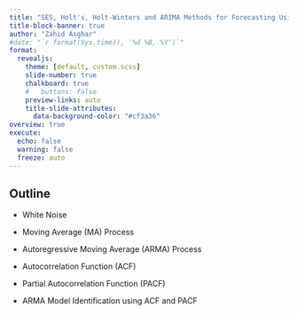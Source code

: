 ---
title: "SES, Holt's, Holt-Winters and ARIMA Methods for Forecasting Using R"
title-block-banner: true
author: "Zahid Asghar"
#date: "`r format(Sys.time(), '%d %B, %Y')`"
format:
  revealjs:
    theme: [default, custom.scss]
    slide-number: true
    chalkboard: true
    #   buttons: false
    preview-links: auto
    title-slide-attributes:
      data-background-color: "#cf3a36"
overview: true
execute:
  echo: false
  warning: false
  freeze: auto
---


## Outline

- White Noise

- Moving Average (MA) Process

- Autoregressive Moving Average (ARMA) Process

- Autocorrelation Function (ACF)

- Partial Autocorrelation Function (PACF)

- ARMA Model Identification using ACF and PACF


## 

 
 
## 


## 



## 


## 


## 



## 


## 



## 


## 



## 


## 



## 






